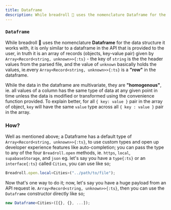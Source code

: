 ```yaml
---
title: Dataframe
description: While breadroll 🥟 uses the nomenclature Dataframe for the data structure it works with, it is only similar to a dataframe in the API that is provided to the user
---
```


### `Dataframe`

While breadroll 🥟 uses the nomenclature **Dataframe** for the data structure it works with, it is only similar to a dataframe in the API that is provided to the user, in truth it is an array of records (objects, key-value pair) given by `Array<Record<string, unknown>>{:ts}` - the key of `string` is the the header values from the parsed file, and the value of `unknown` basically holds the values, ie.every `Array<Record<string, unknown>>{:ts}` is a **"row"** in the dataframe.

While the data in the dataframe are multivariate, they are **"homogenous"**, ie. all values of a column has the same type of data at any given point in time unless the data is modified or transformed using the convenience function provided. To explain better, for all `{ key: value }` pair in the array of object, `key` will have the same `value` type across all `{ key : value }` pair in the array.

### How?

Well as mentioned above; a Dataframe has a default type of `Array<Record<string, unknown>>{:ts}`, to use custom types and open up developer experience features like auto-completion; you can pass the type to any of the four `Breadroll.open` methods, ie. `https`, `local`, `supabaseStorage`, and `json` eg. let's say you have a `type{:ts}` or an `interface{:ts}` called `Cities`, you can use like so;

```typescript filename="example.ts"
Breadroll.open.local<Cities>("../path/to/file");
```

Now that's one way to do it; now, let's say you have a huge payload from an API request ie. `Array<Record<string, unknown>>{:ts}`, then you can use the `Dataframe` constructor directly like so;

```typescript filename="example.ts"
new Dataframe<Cities>([{}, {}, ...]);
```

